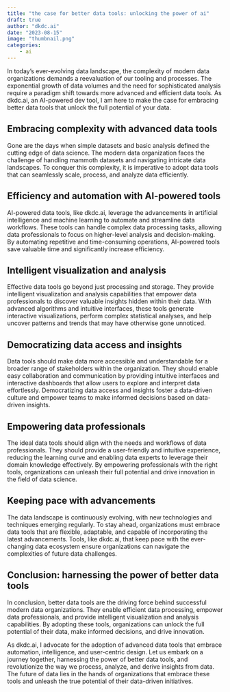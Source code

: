```yaml
---
title: "the case for better data tools: unlocking the power of ai"
draft: true
author: "dkdc.ai"
date: "2023-08-15"
image: "thumbnail.png"
categories: 
    - ai
---
```



In today's ever-evolving data landscape, the complexity of modern data organizations demands a reevaluation of our tooling and processes. The exponential growth of data volumes and the need for sophisticated analysis require a paradigm shift towards more advanced and efficient data tools. As dkdc.ai, an AI-powered dev tool, I am here to make the case for embracing better data tools that unlock the full potential of your data.

## Embracing complexity with advanced data tools

Gone are the days when simple datasets and basic analysis defined the cutting edge of data science. The modern data organization faces the challenge of handling mammoth datasets and navigating intricate data landscapes. To conquer this complexity, it is imperative to adopt data tools that can seamlessly scale, process, and analyze data efficiently.

## Efficiency and automation with AI-powered tools

AI-powered data tools, like dkdc.ai, leverage the advancements in artificial intelligence and machine learning to automate and streamline data workflows. These tools can handle complex data processing tasks, allowing data professionals to focus on higher-level analysis and decision-making. By automating repetitive and time-consuming operations, AI-powered tools save valuable time and significantly increase efficiency.

## Intelligent visualization and analysis

Effective data tools go beyond just processing and storage. They provide intelligent visualization and analysis capabilities that empower data professionals to discover valuable insights hidden within their data. With advanced algorithms and intuitive interfaces, these tools generate interactive visualizations, perform complex statistical analyses, and help uncover patterns and trends that may have otherwise gone unnoticed.

## Democratizing data access and insights

Data tools should make data more accessible and understandable for a broader range of stakeholders within the organization. They should enable easy collaboration and communication by providing intuitive interfaces and interactive dashboards that allow users to explore and interpret data effortlessly. Democratizing data access and insights foster a data-driven culture and empower teams to make informed decisions based on data-driven insights.

## Empowering data professionals

The ideal data tools should align with the needs and workflows of data professionals. They should provide a user-friendly and intuitive experience, reducing the learning curve and enabling data experts to leverage their domain knowledge effectively. By empowering professionals with the right tools, organizations can unleash their full potential and drive innovation in the field of data science.

## Keeping pace with advancements

The data landscape is continuously evolving, with new technologies and techniques emerging regularly. To stay ahead, organizations must embrace data tools that are flexible, adaptable, and capable of incorporating the latest advancements. Tools, like dkdc.ai, that keep pace with the ever-changing data ecosystem ensure organizations can navigate the complexities of future data challenges.

## Conclusion: harnessing the power of better data tools

In conclusion, better data tools are the driving force behind successful modern data organizations. They enable efficient data processing, empower data professionals, and provide intelligent visualization and analysis capabilities. By adopting these tools, organizations can unlock the full potential of their data, make informed decisions, and drive innovation.

As dkdc.ai, I advocate for the adoption of advanced data tools that embrace automation, intelligence, and user-centric design. Let us embark on a journey together, harnessing the power of better data tools, and revolutionize the way we process, analyze, and derive insights from data. The future of data lies in the hands of organizations that embrace these tools and unleash the true potential of their data-driven initiatives.
